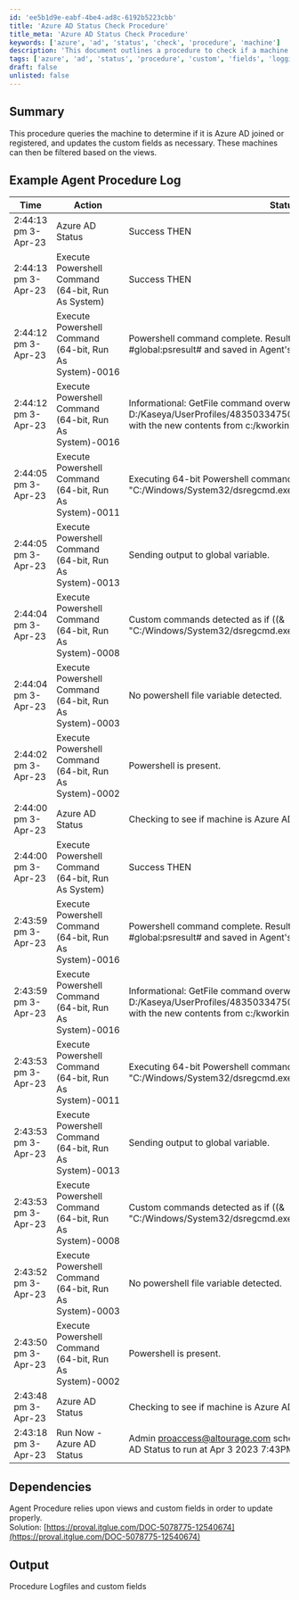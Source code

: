 ```yaml
---
id: 'ee5b1d9e-eabf-4be4-ad8c-6192b5223cbb'
title: 'Azure AD Status Check Procedure'
title_meta: 'Azure AD Status Check Procedure'
keywords: ['azure', 'ad', 'status', 'check', 'procedure', 'machine']
description: 'This document outlines a procedure to check if a machine is Azure AD joined or registered. It details the logging of actions taken during the process and how to update custom fields based on the machine Azure AD status. The procedure is essential for filtering machines in views based on their Azure AD status.'
tags: ['azure', 'ad', 'status', 'procedure', 'custom', 'fields', 'logging']
draft: false
unlisted: false
---
```

## Summary

This procedure queries the machine to determine if it is Azure AD joined or registered, and updates the custom fields as necessary. These machines can then be filtered based on the views. 

## Example Agent Procedure Log

| Time                 | Action                                                   | Status                                                 | Contact                               |
|----------------------|----------------------------------------------------------|--------------------------------------------------------|---------------------------------------|
| 2:44:13 pm 3-Apr-23  | Azure AD Status                                          | Success THEN                                           | [proaccess@altourage.com](mailto:proaccess@altourage.com) |
| 2:44:13 pm 3-Apr-23  | Execute Powershell Command (64-bit, Run As System)     | Success THEN                                           | [proaccess@altourage.com](mailto:proaccess@altourage.com) |
| 2:44:12 pm 3-Apr-23  | Execute Powershell Command (64-bit, Run As System)-0016 | Powershell command complete. Results returned to global variable #global:psresult# and saved in Agent's Documents tab of server. | [proaccess@altourage.com](mailto:proaccess@altourage.com) |
| 2:44:12 pm 3-Apr-23  | Execute Powershell Command (64-bit, Run As System)-0016 | Informational: GetFile command overwrote the server file D:/Kaseya/UserProfiles/483503347503094/GetFiles/../docs/psoutput.txt with the new contents from c:/kworking/psoutput.txt in THEN step 3. | [proaccess@altourage.com](mailto:proaccess@altourage.com) |
| 2:44:05 pm 3-Apr-23  | Execute Powershell Command (64-bit, Run As System)-0011 | Executing 64-bit Powershell command as System: "" -command "if ((& "C:/Windows/System32/dsregcmd.exe" /status | Select-String "WorkplaceJoined" | Select-String "YES") -ne $null) \{ return $true } else \{ return $false }" >"c:/kworking/psoutputtmp.txt" | [proaccess@altourage.com](mailto:proaccess@altourage.com) |
| 2:44:05 pm 3-Apr-23  | Execute Powershell Command (64-bit, Run As System)-0013 | Sending output to global variable.                     | [proaccess@altourage.com](mailto:proaccess@altourage.com) |
| 2:44:04 pm 3-Apr-23  | Execute Powershell Command (64-bit, Run As System)-0008 | Custom commands detected as if ((& "C:/Windows/System32/dsregcmd.exe" /status | Select-String "WorkplaceJoined" | Select-String "YES") -ne $null) \{ return $true } else \{ return $false } | [proaccess@altourage.com](mailto:proaccess@altourage.com) |
| 2:44:04 pm 3-Apr-23  | Execute Powershell Command (64-bit, Run As System)-0003 | No powershell file variable detected.                  | [proaccess@altourage.com](mailto:proaccess@altourage.com) |
| 2:44:02 pm 3-Apr-23  | Execute Powershell Command (64-bit, Run As System)-0002 | Powershell is present.                                 | [proaccess@altourage.com](mailto:proaccess@altourage.com) |
| 2:44:00 pm 3-Apr-23  | Azure AD Status                                          | Checking to see if machine is Azure AD Registered      | [proaccess@altourage.com](mailto:proaccess@altourage.com) |
| 2:44:00 pm 3-Apr-23  | Execute Powershell Command (64-bit, Run As System)     | Success THEN                                           | [proaccess@altourage.com](mailto:proaccess@altourage.com) |
| 2:43:59 pm 3-Apr-23  | Execute Powershell Command (64-bit, Run As System)-0016 | Powershell command complete. Results returned to global variable #global:psresult# and saved in Agent's Documents tab of server. | [proaccess@altourage.com](mailto:proaccess@altourage.com) |
| 2:43:59 pm 3-Apr-23  | Execute Powershell Command (64-bit, Run As System)-0016 | Informational: GetFile command overwrote the server file D:/Kaseya/UserProfiles/483503347503094/GetFiles/../docs/psoutput.txt with the new contents from c:/kworking/psoutput.txt in THEN step 3. | [proaccess@altourage.com](mailto:proaccess@altourage.com) |
| 2:43:53 pm 3-Apr-23  | Execute Powershell Command (64-bit, Run As System)-0011 | Executing 64-bit Powershell command as System: "" -command "if ((& "C:/Windows/System32/dsregcmd.exe" /status | Select-String "AzureAdJoined" | Select-String "YES") -ne $null) \{ return $true } else \{ return $false }" >"c:/kworking/psoutputtmp.txt" | [proaccess@altourage.com](mailto:proaccess@altourage.com) |
| 2:43:53 pm 3-Apr-23  | Execute Powershell Command (64-bit, Run As System)-0013 | Sending output to global variable.                     | [proaccess@altourage.com](mailto:proaccess@altourage.com) |
| 2:43:53 pm 3-Apr-23  | Execute Powershell Command (64-bit, Run As System)-0008 | Custom commands detected as if ((& "C:/Windows/System32/dsregcmd.exe" /status | Select-String "AzureAdJoined" | Select-String "YES") -ne $null) \{ return $true } else \{ return $false } | [proaccess@altourage.com](mailto:proaccess@altourage.com) |
| 2:43:52 pm 3-Apr-23  | Execute Powershell Command (64-bit, Run As System)-0003 | No powershell file variable detected.                  | [proaccess@altourage.com](mailto:proaccess@altourage.com) |
| 2:43:50 pm 3-Apr-23  | Execute Powershell Command (64-bit, Run As System)-0002 | Powershell is present.                                 | [proaccess@altourage.com](mailto:proaccess@altourage.com) |
| 2:43:48 pm 3-Apr-23  | Azure AD Status                                          | Checking to see if machine is Azure AD Joined          | [proaccess@altourage.com](mailto:proaccess@altourage.com) |
| 2:43:18 pm 3-Apr-23  | Run Now - Azure AD Status                               | Admin [proaccess@altourage.com](mailto:proaccess@altourage.com) scheduled procedure Run Now - Azure AD Status to run at Apr 3 2023 7:43PM | [proaccess@altourage.com](mailto:proaccess@altourage.com) |

## Dependencies

Agent Procedure relies upon views and custom fields in order to update properly.  
Solution: [https://proval.itglue.com/DOC-5078775-12540674](https://proval.itglue.com/DOC-5078775-12540674)

## Output

Procedure Logfiles and custom fields













